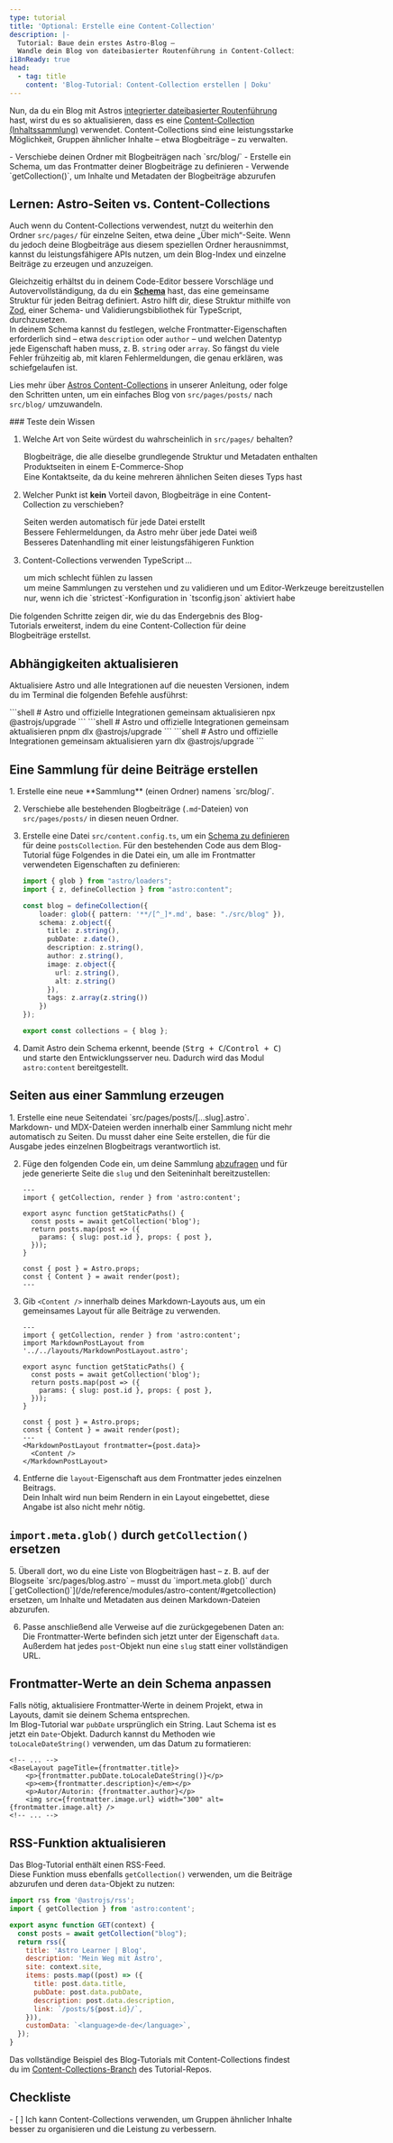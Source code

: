 ```yaml
---
type: tutorial
title: 'Optional: Erstelle eine Content-Collection'
description: |-
  Tutorial: Baue dein erstes Astro-Blog —
  Wandle dein Blog von dateibasierter Routenführung in Content-Collections um
i18nReady: true
head:
  - tag: title
    content: 'Blog-Tutorial: Content-Collection erstellen | Doku'
---
```



Nun, da du ein Blog mit Astros [integrierter dateibasierter Routenführung](/de/guides/routing/#statische-routen) hast, wirst du es so aktualisieren, dass es eine [Content-Collection (Inhaltssammlung)](/de/guides/content-collections/) verwendet. Content-Collections sind eine leistungsstarke Möglichkeit, Gruppen ähnlicher Inhalte – etwa Blogbeiträge – zu verwalten.

<PreCheck>
  - Verschiebe deinen Ordner mit Blogbeiträgen nach `src/blog/`
  - Erstelle ein Schema, um das Frontmatter deiner Blogbeiträge zu definieren
  - Verwende `getCollection()`, um Inhalte und Metadaten der Blogbeiträge abzurufen
</PreCheck>

## Lernen: Astro-Seiten vs. Content-Collections

Auch wenn du Content-Collections verwendest, nutzt du weiterhin den Ordner `src/pages/` für einzelne Seiten, etwa deine „Über mich“-Seite. Wenn du jedoch deine Blogbeiträge aus diesem speziellen Ordner herausnimmst, kannst du leistungsfähigere APIs nutzen, um dein Blog-Index und einzelne Beiträge zu erzeugen und anzuzeigen.

Gleichzeitig erhältst du in deinem Code-Editor bessere Vorschläge und Autovervollständigung, da du ein **[Schema](/de/guides/content-collections/#definieren-des-schemas-der-sammlung)** hast, das eine gemeinsame Struktur für jeden Beitrag definiert. Astro hilft dir, diese Struktur mithilfe von [Zod](https://zod.dev/), einer Schema- und Validierungs­bibliothek für TypeScript, durchzusetzen.  
In deinem Schema kannst du festlegen, welche Frontmatter-Eigenschaften erforderlich sind – etwa `description` oder `author` – und welchen Datentyp jede Eigenschaft haben muss, z. B. `string` oder `array`. So fängst du viele Fehler frühzeitig ab, mit klaren Fehlermeldungen, die genau erklären, was schiefgelaufen ist.

Lies mehr über [Astros Content-Collections](/de/guides/content-collections/) in unserer Anleitung, oder folge den Schritten unten, um ein einfaches Blog von `src/pages/posts/` nach `src/blog/` umzuwandeln.

<Box icon="question-mark">
### Teste dein Wissen

1. Welche Art von Seite würdest du wahrscheinlich in `src/pages/` behalten?

    <MultipleChoice>
      <Option>
        Blogbeiträge, die alle dieselbe grundlegende Struktur und Metadaten enthalten
      </Option>
      <Option>
        Produktseiten in einem E-Commerce-Shop
      </Option>
      <Option isCorrect>
        Eine Kontaktseite, da du keine mehreren ähnlichen Seiten dieses Typs hast
      </Option>
    </MultipleChoice>

2. Welcher Punkt ist **kein** Vorteil davon, Blogbeiträge in eine Content-Collection zu verschieben?

    <MultipleChoice>
      <Option isCorrect>
         Seiten werden automatisch für jede Datei erstellt
      </Option>
      <Option>
        Bessere Fehlermeldungen, da Astro mehr über jede Datei weiß
      </Option>
      <Option>
        Besseres Daten­handling mit einer leistungsfähigeren Funktion
      </Option>
    </MultipleChoice>

3. Content-Collections verwenden TypeScript …
    <MultipleChoice>
      <Option>
        um mich schlecht fühlen zu lassen
      </Option>
      <Option isCorrect>
        um meine Sammlungen zu verstehen und zu validieren und um Editor-Werkzeuge bereitzustellen
      </Option>
      <Option>
        nur, wenn ich die `strictest`-Konfiguration in `tsconfig.json` aktiviert habe
      </Option>
    </MultipleChoice>

</Box>

Die folgenden Schritte zeigen dir, wie du das Endergebnis des Blog-Tutorials erweiterst, indem du eine Content-Collection für deine Blogbeiträge erstellst.

## Abhängigkeiten aktualisieren

Aktualisiere Astro und alle Integrationen auf die neuesten Versionen, indem du im Terminal die folgenden Befehle ausführst:

<PackageManagerTabs>
  <Fragment slot="npm">
  ```shell
  # Astro und offizielle Integrationen gemeinsam aktualisieren
  npx @astrojs/upgrade
  ```
  </Fragment>
  <Fragment slot="pnpm">
  ```shell
  # Astro und offizielle Integrationen gemeinsam aktualisieren
  pnpm dlx @astrojs/upgrade
  ```
  </Fragment>
  <Fragment slot="yarn">
  ```shell
  # Astro und offizielle Integrationen gemeinsam aktualisieren
  yarn dlx @astrojs/upgrade
  ```
  </Fragment>
</PackageManagerTabs>

## Eine Sammlung für deine Beiträge erstellen

<Steps>
1. Erstelle eine neue **Sammlung** (einen Ordner) namens `src/blog/`. 

2. Verschiebe alle bestehenden Blogbeiträge (`.md`-Dateien) von `src/pages/posts/` in diesen neuen Ordner.

3. Erstelle eine Datei `src/content.config.ts`, um ein [Schema zu definieren](/de/guides/content-collections/#definieren-des-schemas-der-sammlung) für deine `postsCollection`. Für den bestehenden Code aus dem Blog-Tutorial füge Folgendes in die Datei ein, um alle im Frontmatter verwendeten Eigenschaften zu definieren:

    ```ts title="src/content.config.ts"
    import { glob } from "astro/loaders";
    import { z, defineCollection } from "astro:content";

    const blog = defineCollection({
        loader: glob({ pattern: '**/[^_]*.md', base: "./src/blog" }),
        schema: z.object({
          title: z.string(),
          pubDate: z.date(),
          description: z.string(),
          author: z.string(),
          image: z.object({
            url: z.string(),
            alt: z.string()
          }),
          tags: z.array(z.string())
        })
    });

    export const collections = { blog };
    ```

4. Damit Astro dein Schema erkennt, beende (<kbd>Strg + C</kbd>/<kbd>Control + C</kbd>) und starte den Entwicklungs­server neu. Dadurch wird das Modul `astro:content` bereitgestellt.
</Steps>

## Seiten aus einer Sammlung erzeugen

<Steps>
1. Erstelle eine neue Seiten­datei `src/pages/posts/[...slug].astro`.  
   Markdown- und MDX-Dateien werden innerhalb einer Sammlung nicht mehr automatisch zu Seiten. Du musst daher eine Seite erstellen, die für die Ausgabe jedes einzelnen Blogbeitrags verantwortlich ist.

2. Füge den folgenden Code ein, um deine Sammlung [abzufragen](/de/guides/content-collections/#sammlungen-abfragen) und für jede generierte Seite die `slug` und den Seiteninhalt bereitzustellen:

    ```astro title="src/pages/posts/[...slug].astro"
    ---
    import { getCollection, render } from 'astro:content';

    export async function getStaticPaths() {
      const posts = await getCollection('blog');
      return posts.map(post => ({
        params: { slug: post.id }, props: { post },
      }));
    }

    const { post } = Astro.props;
    const { Content } = await render(post);
    ---
    ```

3. Gib `<Content />` innerhalb deines Markdown-Layouts aus, um ein gemeinsames Layout für alle Beiträge zu verwenden.

    ```astro title="src/pages/posts/[...slug].astro" ins={3,15-17}
    ---
    import { getCollection, render } from 'astro:content';
    import MarkdownPostLayout from '../../layouts/MarkdownPostLayout.astro';

    export async function getStaticPaths() {
      const posts = await getCollection('blog');
      return posts.map(post => ({
        params: { slug: post.id }, props: { post },
      }));
    }

    const { post } = Astro.props;
    const { Content } = await render(post);
    ---
    <MarkdownPostLayout frontmatter={post.data}>
      <Content />
    </MarkdownPostLayout>
    ```

4. Entferne die `layout`-Eigenschaft aus dem Frontmatter jedes einzelnen Beitrags.  
   Dein Inhalt wird nun beim Rendern in ein Layout eingebettet, diese Angabe ist also nicht mehr nötig.
</Steps>

## `import.meta.glob()` durch `getCollection()` ersetzen

<Steps>
5. Überall dort, wo du eine Liste von Blogbeiträgen hast – z. B. auf der Blogseite `src/pages/blog.astro` – musst du `import.meta.glob()` durch [`getCollection()`](/de/reference/modules/astro-content/#getcollection) ersetzen, um Inhalte und Metadaten aus deinen Markdown-Dateien abzurufen.

6. Passe anschließend alle Verweise auf die zurückgegebenen Daten an:  
   Die Frontmatter-Werte befinden sich jetzt unter der Eigenschaft `data`. Außerdem hat jedes `post`-Objekt nun eine `slug` statt einer vollständigen URL.
</Steps>

## Frontmatter-Werte an dein Schema anpassen

Falls nötig, aktualisiere Frontmatter-Werte in deinem Projekt, etwa in Layouts, damit sie deinem Schema entsprechen.  
Im Blog-Tutorial war `pubDate` ursprünglich ein String. Laut Schema ist es jetzt ein `Date`-Objekt. Dadurch kannst du Methoden wie `toLocaleDateString()` verwenden, um das Datum zu formatieren:

```astro title="src/layouts/MarkdownPostLayout.astro" ins="toString()"
<!-- ... -->
<BaseLayout pageTitle={frontmatter.title}>
    <p>{frontmatter.pubDate.toLocaleDateString()}</p>
    <p><em>{frontmatter.description}</em></p>
    <p>Autor/Autorin: {frontmatter.author}</p>
    <img src={frontmatter.image.url} width="300" alt={frontmatter.image.alt} />
<!-- ... -->
```

## RSS-Funktion aktualisieren

Das Blog-Tutorial enthält einen RSS-Feed.  
Diese Funktion muss ebenfalls `getCollection()` verwenden, um die Beiträge abzurufen und deren `data`-Objekt zu nutzen:

```js title="src/pages/rss.xml.js"
import rss from '@astrojs/rss';
import { getCollection } from 'astro:content';

export async function GET(context) {
  const posts = await getCollection("blog");
  return rss({
    title: 'Astro Learner | Blog',
    description: 'Mein Weg mit Astro',
    site: context.site,
    items: posts.map((post) => ({
      title: post.data.title,
      pubDate: post.data.pubDate,
      description: post.data.description,
      link: `/posts/${post.id}/`,
    })),
    customData: `<language>de-de</language>`,
  });
}
```

Das vollständige Beispiel des Blog-Tutorials mit Content-Collections findest du im [Content-Collections-Branch](https://github.com/withastro/blog-tutorial-demo/tree/content-collections) des Tutorial-Repos.

<Box icon="check-list">

## Checkliste

<Checklist>
- [ ] Ich kann Content-Collections verwenden, um Gruppen ähnlicher Inhalte besser zu organisieren und die Leistung zu verbessern.
</Checklist>

</Box>
